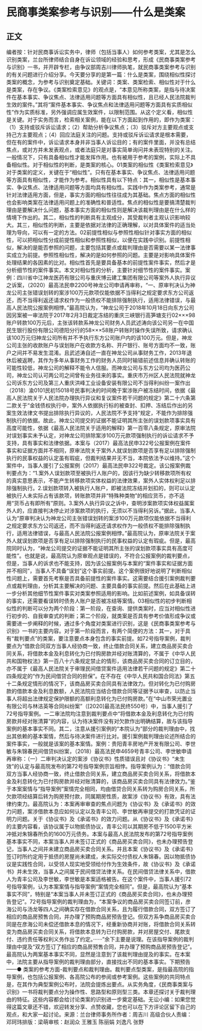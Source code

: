 # 民商事类案参考与识别——什么是类案
## 正文
编者按：针对民商事诉讼实务中，律师（包括当事人）如何参考类案，尤其是怎么识别类案，兰台所律师结合自身在诉讼领域的经验和思考，形成《民商事类案参考与识别》一书，并开辟专栏，由争议部周吉川律师执笔，就民商事类案参考与识别的有关问题进行介绍分享。今天要分享的是第一篇：什么是类案，围绕相似性探讨类案的概念，为参考与识别奠定基础。关键词：类案、类案检索、相似性对于什么是类案，存在争议。《类案检索意见》的观点是，“本意见所称类案，是指与待决案件在基本事实、争议焦点、法律适用问题等方面具有相似性，且已经人民法院裁判生效的案件。”其将“案件基本事实、争议焦点和法律适用问题等方面具有实质相似性”作为实质标准，另外强调应属生效案件，以限制范围。从这个定义看，相似性是关键。对于实务而言，检索相关案例，能在以下方面起到作用的，即作为类案：（1）支持或驳斥诉讼请求；（2）帮助分析争议焦点；（3）驳斥对方主要观点或支持己方主要观点；（4）回应法庭关注的问题。支持或驳斥诉讼请求是根本需要，但在有的案件中，诉讼请求本身并非当事人诉讼目的；有的案件里面，并没有总结焦点，或对方并未发表观点，或者法庭只是对事实简单询问并未表现特别的关注。一般情况下，只有具备相似性才能发挥作用。也有被用于参考的案例，实际上不具备相似性。对于相似性的判断，是类案的核心。01类案的相似性《类案检索意见》对于类案的定义，关键在于“相似性”。只有在基本事实、争议焦点、法律适用问题等方面具有相似性，才能作为参考。相似性具有以下特点：其一，相似性是基本事实、争议焦点、法律适用问题等方面均具有相似性。实践中作为类案参考，通常是针对法律适用方面，但是，事实方面的相似性往往成为其基础。焦点方面的相似性也会影响类案在法律适用问题上的准确性和普适性。焦点的相似性是要搞清楚裁判理由是要解决什么问题，基本事实方面的相似性则是解决该裁判理由是在什么样的情境下作出的。其二，相似性的判断具有主观成分，其受裁判者主观认识影响较大。其三，相似性的判断，主要是依据对法律的正确理解，以对具体案件的适当处理为导向，可以有一定的方法。02前提性相似与参照性相似针对事实方面的相似性，可以把相似性分成前提性相似和参照性相似，以便在实践中识别。前提性相似，解决的是能否参照的问题，主要包括其要点或裁判理由是否需要以某一法律事实成立为前提。参照性相似性，解决的是如何参照的问题。主要是对影响具体案件处理结果的各因素的比对。相似性首先是要具备基本的前提性案件事实，然后才是分析细节性的案件事实。本文对相似性的分析，主要针对细节性的案件事实。案例：四川省中江神龙医药有限公司与重庆博云建工集团有限公司等案外人执行异议之诉案，（2020）最高法民申2200号神龙公司申请再审称，“一、原审判决认为神龙公司主张错误划转的案涉100万元款项仅能依据不当得利之规定要求东方公司返还，而不当得利返还请求权作为一般债权不能排除强制执行，适用法律错误，与最高人民法院公报案例相悖。”最高院认为，“神龙公司于2018年10月18日向东方公司因另案被一审法院于2017年2月3日裁定冻结的重庆三峡银行高笋塘支行02×××98账户转款100万元后，主张该转款系神龙公司财务人员武述涛向该公司另一在中国民生银行股份有限公司德阳分行的58×××58账户转账时操作失误所致，请求确认该100万元归神龙公司所有并不予执行东方公司账户内的该100万元。但是，神龙公司主张的收款账户与误划账户在收款方名称、开户银行、账号方面均不一致，账户之间并不易发生混淆。且武述涛自述一直在神龙公司从事财务工作，2013年退休后被返聘，其作为多年从事财务工作的财务人员同时输错前述信息并确认转账的可能性较低，神龙公司的解释不能令人信服。而神龙公司与东方公司均为医药公司，神龙公司认可两公司之间曾有业务往来的事实。重庆市万州区人民法院就神龙公司诉东方公司及第三人重庆洪峰工业设备安装有限公司不当得利纠纷一案作出（2018）渝0101民初15018号民事判决的时间晚于案涉账户被冻结时间，依据《最高人民法院关于人民法院办理执行异议和复议案件若干问题的规定》第二十六条第二款关于“金钱债权执行中，案外人依据执行标的被查封、扣押、冻结后作出的另案生效法律文书提出排除执行异议的，人民法院不予支持”规定，不能作为排除强制执行的依据。故此，神龙公司提交的证据不能证明其所主张的误划款项事实具有高度可能性，依据《最高人民法院关于适用的解释》第一百零八条规定，原审法院对误划事实未予认定，对神龙公司排除案涉100万元款项强制执行的诉讼请求不予支持，具有事实和法律依据。本案与（2017）最高法民申322号公报案例在案件事实和证据方面并不相同，原审法院关于案外人就误划款项是否享有足以排除强制执行的民事权益的认定虽有瑕疵，但裁判结果并无不当，本院依法予以维持。”这个案件中，当事人援引了公报案例（2017）最高法民申322号裁定。该公报案例裁判要点为：“1.案外人误划款项至被执行人账户的，因该行为缺少转移款项所有权的真实意思表示，不能产生转移款项实体权益的法律效果，案外人实体权利足以排除强制执行。2.误划款项转入被执行人账户，即被法院冻结并划扣的，则可以认定被执行人未实际占有该款项，转账款项并非“特殊种类物”的相应货币，亦不适用“货币占有即所有”原则。3.案外人执行异议之诉中，查明涉案款项实体权益属案外人的，应直接判决停止对涉案款项的执行，无须以不当得利另诉。”据此，当事人认为“原审判决认为神龙公司主张错误划转的案涉100万元款项仅能依据不当得利之规定要求东方公司返还，而不当得利返还请求权作为一般债权不能排除强制执行，适用法律错误，与最高人民法院公报案例相悖。”最高院认为，原审法院关于案外人就误划款项是否享有足以排除强制执行的民事权益的认定有瑕疵。但是，最高院同时认为，“神龙公司提交的证据不能证明其所主张的误划款项事实具有高度可能性”。也就是说，最高院认为原审观点是错误的，不符合公报案例的裁判要点，但是，当事人的诉求也不能支持，因为该公报案例与本案的“案件事实和证据方面并不相同”，当事人不具备“误划”这个事实前提。这个案例很好地说明了判断相似性问题上，需要首先考察是否具备前提性的案件事实。这需要结合援引案例裁判要点或裁判理由，分析其主要解决的问题、主要具备的事实前提。然后在此基础上进一步分析其他细节性案件事实对类案参照适用的影响。比如前述案例，如具备误转的事实，还需要看误转时债务人账户是否被冻结等案情。03相似性的初步判断相似性的判断可以分为两个阶段：第一阶段，在查询、提供类案时，应当对相似性进行初步的、自我审查式的判断；第二个阶段，就类案是否具有参考价值形成争议或需要进一步阐释的时候，通过多个角度对类案进行识别，这是《民商事类案参考与识别》一书的主要内容。对于第一阶段而言，有两个简便的方法：其一，对于具有“裁判要点”的类案，要注意要点本身包含的事实前提。如72号指导案例，裁判要点为“借款合同双方当事人经协商一致，终止借款合同关系，建立商品房买卖合同关系，将借款本金及利息转化为已付购房款并经对账清算的，不属于《中华人民共和国物权法》第一百八十六条规定禁止的情形，该商品房买卖合同的订立目的，亦不属于《最高人民法院关于审理民间借贷案件适用法律若干问题的规定》第二十四条规定的“作为民间借贷合同的担保”。在不存在《中华人民共和国合同法》第五十二条规定情形的情况下，该商品房买卖合同具有法律效力。但对转化为已付购房款的借款本金及利息数额，人民法院应当结合借款合同等证据予以审查，以防止当事人将超出法律规定保护限额的高额利息转化为已付购房款。”在“中山市荣光置业有限公司与林洁英等合同纠纷案”（[2020]最高法民终550号）中，当事人援引了72号指导案例。一二审法院均注意到裁判要点中“将借款本金及利息转化为已付购房款并经对账清算”的内容，认为待决案件没有对欠款作出明确结算，故与该指导案例的基本事实不同。其二，注意从援引案例的“本院认为”部分的裁判理由中，找出其依赖的基本案情，然后与待决案件进行比对。援引案例裁判理由论述所结合的案件事实，一般就是该案的基本案情。案例：贵阳青丰房地产开发有限公司、李世敏与朱锦春民间借贷纠纷案，（2018）最高法民申4659号青丰公司、李世敏申请再审称：（一）二审判决认定的案涉《协议书》性质错误且对《协议书》“未生效”的认定与最高院发布的第72号指导案例宗旨相悖。指导案例认为：“借款合同双方当事人经协商一致，终止借款合同关系，建立商品房买卖合同关系，将借款本金及利息转化为已付购房款并经对账清算的，该商品房买卖合同具有法律效力。”鉴于本案案情与“指导案例”案情完全相同，均由借贷合同关系转为购房合同关系，所欠款项经结算后转为购房预付款，同属期房性质，故案涉《协议书》有效，具有法律约束力。最高院认为：本案再审审查的焦点问题为《协议书》及《承诺书》的效力问题，案涉借款本息应如何认定以及青丰公司、李世敏再审提交的打款凭证的证明力问题。关于《协议书》及《承诺书》的效力问题。从《协议书》及《承诺书》的主要内容看，该协议属于以物抵债协议，青丰公司以其期房不低于1500平方米冲抵对朱锦春所负的1600万元债务。本案与最高人民法院发布的第72号指导案例基本事实不同，本案当事人并未签订正式的《商品房买卖合同》，也未办理预告登记，当事人之间并未建立商品房买卖合同关系。并且本案《协议书》及《承诺书》签订时所约定用于抵债的房屋尚未建成，未实际交付债权人朱锦春。因以物抵债协议是实践性合同，以受领人现实地受领给付作为生效条件，故《协议书》及《承诺书》并未生效，当事人之间属于民间借贷法律关系。在民间借贷法律关系中，借款人为青丰公司及李世敏，李世敏是本案适格被告。在这个案件中，当事人援引72号指导案例，认为本案案情与指导案例“案情完全相同”。但是，最高院认为“基本事实不同”，特别是“本案当事人并未签订正式的《商品房买卖合同》，也未办理预告登记”。72号指导案例的裁判理由为，“本案争议的商品房买卖合同签订前，彦海公司与汤龙等四人之间确实存在借款合同关系，且为履行借款合同，双方签订了相应的商品房预售合同，并办理了预购商品房预告登记。但双方系争商品房买卖合同是在彦海公司未偿还借款本息的情况下，经重新协商并对账，将借款合同关系转变为商品房买卖合同关系，将借款本息转为已付购房款，并对房屋交付、尾款支付、违约责任等权利义务作出了约定。······”余下主要是说理。在该指导案例的裁判理由中提及“双方签订了相应的商品房预售合同，并办理了预购商品房预告登记”。最高院认为两案基本事实不同，显然是注意到了该裁判理由提及的事实。在本案中，法院主要从指导案例的裁判理由部分，直接找出不同的基本事实。下期预告——● 类案的参考方面-裁判要点和裁判理由。裁判要点型类案，是指最高院的指导案例，也包括公报案例、各高院公布的参阅或参考案例。这些案例的共同特点是，在其作为典型案例公布时，法院会提炼出要点。从实务角度，《民商事类案与识别》一书将裁判要点分为操作性、思路型和原则型三类。本章还探讨关于裁判理由的特征。这些内容都会给讨论类案的识别进一步奠定基础。无讼小编：如果您觉得这篇文章还不错，欢迎转发分享、点赞收藏，您也可以在下方评论区留下自己的观点，和大家一起讨论。来源：兰台律师事务所作者：周吉川 高级合伙人责编：邓珂玮排版：梁萌审核：赵润众 王雅玉 陈丽娟 刘逸凡 张野